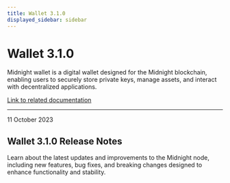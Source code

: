 ```yaml
---
title: Wallet 3.1.0
displayed_sidebar: sidebar
---
```


# Wallet 3.1.0

Midnight wallet is a digital wallet designed for the Midnight blockchain, enabling users to securely store private keys, manage assets, and interact with decentralized applications.

[Link to related documentation](../../learn/introduction/wallets)


---

<div 
  style={{
    marginTop: '0',
    fontSize: '1rem',
    fontWeight: 'normal',
    marginBottom: '0.5rem'
  }}
>
  11 October 2023
</div>

## Wallet 3.1.0 Release Notes

Learn about the latest updates and improvements to the Midnight node, including new features, bug fixes, and breaking changes designed to enhance functionality and stability.
